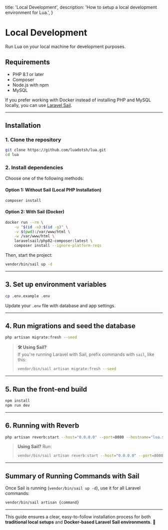   title: 'Local Development',
  description:
    'How to setup a local development environment for Lua.',
}

# Local Development
Run Lua on your local machine for development purposes.

## Requirements
- PHP 8.1 or later
- Composer
- Node.js with npm
- MySQL

If you prefer working with Docker instead of installing PHP and MySQL locally, you can use [Laravel Sail](https://laravel.com/docs/11.x/sail).

---

## Installation

### 1. Clone the repository
```bash
git clone https://github.com/luadotsh/lua.git
cd lua
```

### 2. Install dependencies
Choose one of the following methods:

#### Option 1: Without Sail (Local PHP Installation)
```bash
composer install
```

#### Option 2: With Sail (Docker)
```bash
docker run --rm \
    -u "$(id -u):$(id -g)" \
    -v $(pwd):/var/www/html \
    -w /var/www/html \
    laravelsail/php82-composer:latest \
    composer install --ignore-platform-reqs
```
Then, start the project:
```bash
vendor/bin/sail up -d
```

---

## 3. Set up environment variables
```bash
cp .env.example .env
```
Update your `.env` file with database and app settings.

---

## 4. Run migrations and seed the database
```bash
php artisan migrate:fresh --seed
```
> **🛠️ Using Sail?**  
> If you're running Laravel with Sail, prefix commands with `sail`, like this:
> ```bash
> vendor/bin/sail artisan migrate:fresh --seed
> ```

---

## 5. Run the front-end build
```bash
npm install
npm run dev
```

---

## 6. Running with Reverb
```bash
php artisan reverb:start --host="0.0.0.0" --port=8080 --hostname="lua.sh.test"
```
> **Using Sail?** Run:  
> ```bash
> vendor/bin/sail artisan reverb:start --host="0.0.0.0" --port=8080 --hostname="lua.sh.test"
> ```

---

## Summary of Running Commands with Sail
Once Sail is running (`vendor/bin/sail up -d`), use it for all Laravel commands:
```bash
vendor/bin/sail artisan {command}
```

---

This guide ensures a clear, easy-to-follow installation process for both **traditional local setups** and **Docker-based Laravel Sail environments**. 🚀

